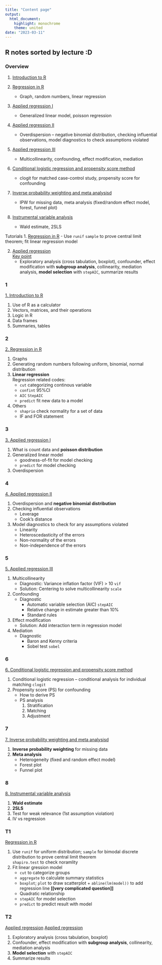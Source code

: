 ```yaml
---
title: "Content page"
output: 
  html_document: 
    highlight: monochrome
    theme: united
date: "2023-03-11"
---
```


## R notes sorted by lecture :D {.tabset}

### Overview

1.  [Introduction to R](https://flatter11.github.io/r.studio/1.-Introduction-to-R)

2.  [Regression in R](https://flatter11.github.io/r.studio/2.-Regression-in-R) 
    -   Graph, random numbers, linear regression
    
3.  [Applied regression I](https://flatter11.github.io/r.studio/3.-Applied-regression-I)
    -   Generalized linear model, poisson regression
    
4.  [Applied regression II](https://flatter11.github.io/r.studio/4.-Applied-regression-II)
    -   Overdispersion -- negative binomial distribution, checking influential observations, model diagnostics to check assumptions violated
    
5.  [Applied regression III](https://flatter11.github.io/r.studio/5.-Applied-regression-III)
    -   Multicollinearity, confounding, effect modification, mediation
    
6.  [Conditional logistic regression and propensity score method](https://flatter11.github.io/r.studio/6.-Conditional-logistic-regression-and-propensity-score-method)
    -   clogit for matched case-control study, propensity score for confounding
    
7.  [Inverse probability weighting and meta analysisd](https://flatter11.github.io/r.studio/7.-Inverse-probability-weighting-and-meta-analysis)
    -   IPW for missing data, meta analysis (fixed/random effect model, forest, 
        funnel plot)
8.  [Instrumental variable analysis](https://flatter11.github.io/r.studio/8.-Instrumental-variable-analysis)
    -   Wald estimate, 2SLS

Tutorials
1.  [Regression in R](https://flatter11.github.io/r.studio/Tutorial-1)
    -   Use `runif` `sample` to prove central limit theorem; fit linear regression
        model
        
2.  [Applied regression](https://flatter11.github.io/r.studio/Tutorial-2)       
    [Key point](https://flatter11.github.io/r.studio/Tutorial-2_keypoints)
    -   Exploratory analysis (cross tabulation, boxplot), confounder, effect 
        modification with **subgroup analysis**, collinearity, mediation analysis,
        **model selection** with `stepAIC`, summarize results

### 1

[1. Introduction to R](https://flatter11.github.io/r.studio/1.-Introduction-to-R)

1.  Use of R as a calculator
2.  Vectors, matrices, and their operations
3.  Logic in R
4.  Data frames
5.  Summaries, tables

### 2

[2. Regression in R](https://flatter11.github.io/r.studio/2.-Regression-in-R)

1.  Graphs
2.  Generating random numbers following uniform, binomial, normal distribution
3.  **Linear regression**       
    Regression related codes:
    -   `cut` categorizing continous variable
    -   `confint` 95%CI
    -   `AIC` `StepAIC`
    -   `predict` fit new data to a model
4.  Others
    -   `shaprio` check normality for a set of data
    -   IF and FOR statement

### 3

[3. Applied regression I](https://flatter11.github.io/r.studio/3.-Applied-regression-I)

1.  What is count data and **poisson distribution**
2.  Generalized linear model
    -   goodness-of-fit for model checking
    -   `predict` for model checking
3.  Overdispersion

### 4

[4. Applied regression II](https://flatter11.github.io/r.studio/4.-Applied-regression-II)

1.  Overdispersion and **negative binomial distribution**
2.  Checking influential observations
    -   Leverage
    -   Cook’s distance
3.  Model diagnostics to check for any assumptions violated
    -   Linearity
    -   Heteroscedasticity of the errors
    -   Non-normality of the errors
    -   Non-independence of the errors

### 5

[5. Applied regression III](https://flatter11.github.io/r.studio/5.-Applied-regression-III)

1.  Multicollinearity
    -   Diagnostic: Variance inflation factor (VIF) > 10 `vif`
    -   Solution: Centering to solve multicollinearity `scale`
2.  Confounding
    -   Diagnostic
        -   Automatic variable selection (AIC) `stepAIC`
        -   Relative change in estimate greater than 10%
        -   Standard rules
3.  Effect modification
    -   Solution: Add interaction term in regression model
4.  Mediation
    -   Diagnostic
        -   Baron and Kenny criteria
        -   Sobel test `sobel`

### 6

[6. Conditional logistic regression and propensity score method](https://flatter11.github.io/r.studio/6.-Conditional-logistic-regression-and-propensity-score-method)

1.  Conditional logistic regression -- conditional analysis for individual matching `clogit`
2.  Propensity score (PS) for confounding
    -   How to derive PS
    -   PS analysis
        1.  Stratification
        2.  Matching
        3.  Adjustment

### 7

[7. Inverse probability weighting and meta analysisd](https://flatter11.github.io/r.studio/7.-Inverse-probability-weighting-and-meta-analysis)

1.  **Inverse probability weighting** for missing data
2.  **Meta analysis**
    -   Heterogeneity (fixed and random effect model)
    -   Forest plot
    -   Funnel plot

### 8

[8. Instrumental variable analysis](https://flatter11.github.io/r.studio/8.-Instrumental-variable-analysis)

1.  **Wald estimate**
2.  **2SLS**
3.  Test for weak relevance (1st assumption violation)
4.  IV vs regression

### T1

[Regression in R](https://flatter11.github.io/r.studio/Tutorial-1)

1.  Use `runif` for uniform distribution; `sample` for bimodal discrete 
    distribution to prove central limit theorem     
    `shapiro.test` to check noramlity
2.  Fit linear gression model
    -   `cut` to categorize groups
    -   `aggregate` to calculate summary statistics
    -   `boxplot`; `plot` to draw scatterplot + `abline(lm(model))` to add 
        regression line **[[very complicated question]]**
    -   Quadratic relationship
    -   `stepAIC` for model selection
    -   `predict` to predict result with model

### T2

[Applied regression](https://flatter11.github.io/r.studio/Tutorial-2)
[Applied regression](https://flatter11.github.io/r.studio/Tutorial-2_keypoints)

1.  Exploratory analysis (cross tabulation, boxplot)
2.  Confounder, effect modification with **subgroup analysis**, collinearity, 
    mediation analysis
3.  **Model selection** with `stepAIC`
4.  Summarize results
